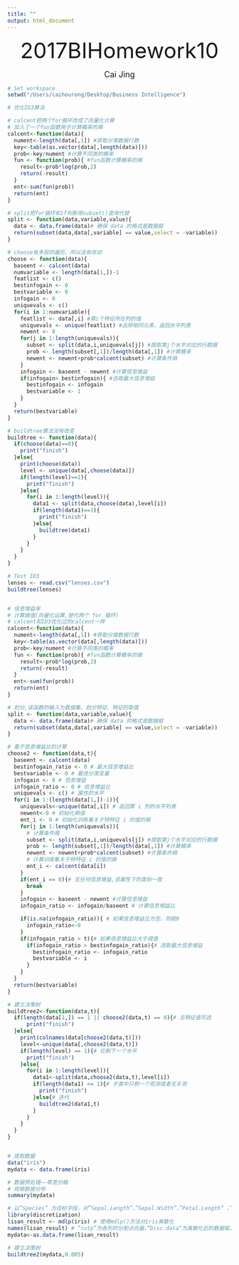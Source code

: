 ```yaml
---
title: ""
output: html_document
---
```

<p align="center"><font size="8">2017BIHomework10</font></p>
<p align="center"><font size="4">Cai Jing</font></p>

```r

# Set workspace
setwd("/Users/caihourong/Desktop/Business Intelligence")

# 优化ID3算法

# calcent把两个for循环改成了向量化计算
# 加入了一个fun函数用于计算概率的熵
calcent<-function(data){
  nument<-length(data[,1]) #获取分类数据行数
  key<-table(as.vector(data[,length(data)]))
  prob<-key/nument #计算不同类的概率
  fun <- function(prob){ #fun函数计算概率的熵
    result<-prob*log(prob,2)
    return(-result)
  }
  ent<-sum(fun(prob))
  return(ent)
}

# split把for循环和if判断用subset()查询代替
split <- function(data,variable,value){
  data <- data.frame(data)# 确保 data 的格式是数据框
  return(subset(data,data[,variable] == value,select = -variable)) 
}

# choose有多层的遍历，所以没有改动
choose <- function(data){
  baseent <- calcent(data)
  numvariable <- length(data[1,])-1
  featlist <- c()
  bestinfogain <- 0
  bestvariable <- 0
  infogain <- 0
  uniquevals <- c()
  for(i in 1:numvariable){
    featlist <- data[,i] #第i个特征所在列的值 
    uniquevals <- unique(featlist) #去除相同元素，返回水平列表
    newent <- 0
    for(j in 1:length(uniquevals)){
      subset <- split(data,i,uniquevals[j]) #提取第j个水平对应的行数据 
      prob <- length(subset[,1])/length(data[,1]) #计算概率
      newent <- newent+prob*calcent(subset) #计算条件熵
    }
    infogain <- baseent - newent #计算信息增益 
    if(infogain> bestinfogain){ #选取最大信息增益
      bestinfogain <- infogain
      bestvariable <- 1
    }
  }
  return(bestvariable)
}
```
```r
# buildtree算法没有改变
buildtree <- function(data){
  if(choose(data)==0){
    print("finish")
  }else{
    print(choose(data))
    level <- unique(data[,choose(data)])
    if(length(level)==1){
      print("finish")
    }else{
      for(i in 1:length(level)){
        data1 <- split(data,choose(data),level[i])
        if(length(data1)==1){ 
          print("finish")
        }else{
          buildtree(data1)
        }
      }
    }
  }
}

# Test ID3
lenses <- read.csv("lenses.csv") 
buildtree(lenses)


# 信息增益率
# 计算熵值(向量化运算,替代两个 for 循环) 
# calcent和ID3优化过的calcent一样
calcent<-function(data){
  nument<-length(data[,1]) #获取分类数据行数
  key<-table(as.vector(data[,length(data)]))
  prob<-key/nument #计算不同类的概率
  fun <- function(prob){ #fun函数计算概率的熵
    result<-prob*log(prob,2)
    return(-result)
  }
  ent<-sum(fun(prob))
  return(ent)
}

# 划分,该函数的输入为数据集、划分特征、特征的取值
split <- function(data,variable,value){
  data <- data.frame(data)# 确保 data 的格式是数据框
  return(subset(data,data[,variable] == value,select = -variable)) 
}

# 基于信息增益比的计算 
choose2 <- function(data,t){
  baseent <- calcent(data) 
  bestinfogain_ratio <- 0 # 最大信息增益比 
  bestvariable <- 0 # 最佳分类变量 
  infogain <- 0 # 信息增益
  infogain_ratio <- 0 # 信息增益比 
  uniquevals <- c() # 属性的水平
  for(i in 1:(length(data[1,])-1)){
    uniquevals<-unique(data[,i]) # 返回第 i 列的水平列表 
    newent<-0 # 初始化熵值
    ent_i <- 0 # 初始化训练集关于特特征 i 的值的熵
    for(j in 1:length(uniquevals)){
      # 计算条件熵 
      subset <- split(data,i,uniquevals[j]) #提取第j个水平对应的行数据 
      prob <- length(subset[,1])/length(data[,1]) #计算概率
      newent <- newent+prob*calcent(subset) #计算条件熵
      # 计算训练集关于特特征 i 的值的熵 
      ent_i <- calcent(data[i])
    }
    if(ent_i == 0){# 无任何信息增益,该属性下的类别一致
      break 
    }
    infogain <- baseent - newent #计算信息增益 
    infogain_ratio <- infogain/baseent # 计算信息增益比

    if(is.na(infogain_ratio)){ # 如果信息增益比为空，则赋0
      infogain_ratio<-0
    }
    if(infogain_ratio > t){# 如果信息增益比大于阈值 
      if(infogain_ratio > bestinfogain_ratio){# 选取最大信息增益      
        bestinfogain_ratio <- infogain_ratio
        bestvariable <- i
      }
    } 
  }
  return(bestvariable) 
}

# 建立决策树 
buildtree2<-function(data,t){
  if(length(data[1,]) == 1 || choose2(data,t) == 0){# 无特征值可选     
      print("finish")
  }else{
    print(colnames(data[choose2(data,t)])) 
    level<-unique(data[,choose2(data,t)]) 
    if(length(level) == 1){# 仅剩下一个水平
      print("finish") 
    }else{
      for(i in 1:length(level)){
        data1<-split(data,choose2(data,t),level[i]) 
        if(length(data1) <= 1){# 子类中只剩一个观测或者无关测
          print("finish") 
        }else{# 迭代 
          buildtree2(data1,t)
        } 
      }
    }
  }
}


# 提取数据
data("iris")
mydata <- data.frame(iris)

# 数据预处理——等宽分箱
# 观察数据分布
summary(mydata)

# 以”Species” 为目标字段，对”Sepal.Length”、”Sepal.Width”、”Petal.Length” 、”Petal.Width” 四个数值型属性离散化。
library(discretization)
lisan_result <- mdlp(iris) # 使用mdlp()方法对iris离散化
names(lisan_result) # ”cutp”为各列的分割点向量。”Disc.data”为离散化后的数据框。
mydata<-as.data.frame(lisan_result)

# 建立决策树
buildtree2(mydata,0.005)
```




